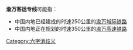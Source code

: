 '''渝万客运专线'''可能指：
*中国内地已经建成的时速250公里的[[渝万城际铁路|渝万城际铁路]]
*中国内地正在规划的时速350公里的[[渝万高速铁路|渝万高速铁路]]

{{disambig}}
[[Category:六字消歧义|Category:六字消歧义]]